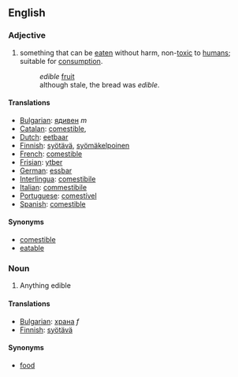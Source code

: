 ==English==

===Adjective===

#something that can be [[eaten]] without harm, non-[[toxic]] to [[human]]s; suitable for [[consumption]].
#:''edible'' [[fruit]]
#:although stale, the bread was ''edible''.

====Translations====
*[[Bulgarian]]: [[ядивен]] ''m''
*[[Catalan]]: [[comestible]], 
*[[Dutch]]: [[eetbaar]]
*[[Finnish]]: [[syötävä]], [[syömäkelpoinen]]
*[[French]]: [[comestible]]
*[[Frisian]]: [[ytber]]
*[[German]]: [[essbar]]
*[[Interlingua]]: [[comestibile]]
*[[Italian]]: [[commestibile]]
*[[Portuguese]]: [[comestível]]
*[[Spanish]]: [[comestible]]

====Synonyms====
*[[comestible]]
*[[eatable]]

===Noun===
# Anything edible

====Translations====
*[[Bulgarian]]: [[храна]] ''f''
*[[Finnish]]: [[syötävä]]

====Synonyms====
*[[food]]